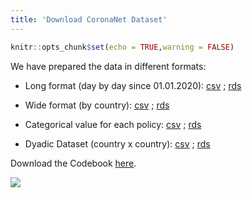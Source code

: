 ```yaml
---
title: 'Download CoronaNet Dataset'
---
```


```r
knitr::opts_chunk$set(echo = TRUE,warning = FALSE)
```

We have prepared the data in different formats: 

* Long format (day by day since 01.01.2020): [csv]() ; [rds]()

* Wide format (by country): [csv]() ; [rds]()

* Categorical value for each policy: [csv]() ; [rds]()

* Dyadic Dataset (country x country): [csv]() ; [rds]()


Download the Codebook [here](data/codebook/CoronaNet_Codebook.pdf).



![](img/header.png)